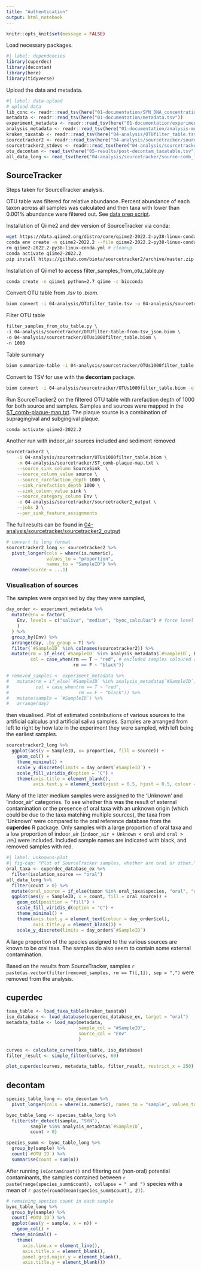 ```yaml
---
title: "Authentication"
output: html_notebook
---
```


```r
knitr::opts_knit$set(message = FALSE)
```

Load necessary packages.

```r
#| label: dependencies
library(cuperdec)
library(decontam)
library(here)
library(tidyverse)
```

Upload the data and metadata.

```r
#| label: data-upload
# upload data
lib_conc <- readr::read_tsv(here("01-documentation/SYN_DNA_concentrations.tsv")) # library concentrations
metadata <- readr::read_tsv(here("01-documentation/metadata.tsv"))
experiment_metadata <- readr::read_tsv(here("01-documentation/experiment-metadata.tsv"))
analysis_metadata <- readr::read_tsv(here("01-documentation/analysis-metadata.tsv"))
kraken_taxatab <- readr::read_tsv(here("04-analysis/OTUfilter_table.tsv"))
sourcetracker2 <- readr::read_tsv(here("04-analysis/sourcetracker/sourcetracker2_output/mixing_proportions.txt"))
sourcetracker2_stdevs <- readr::read_tsv(here("04-analysis/sourcetracker/sourcetracker2_output/mixing_proportions_stds.txt")) 
otu_decontam <- read_tsv(here("05-results/post-decontam_taxatable.tsv"))
all_data_long <- read_tsv(here("04-analysis/sourcetracker/source-comb_long.tsv"))
```

## SourceTracker

Steps taken for SourceTracker analysis.

OTU table was filtered for relative abundance. Percent abundance of each taxon
across all samples was calculated and then taxa with lower than 0.001% abundance
were filtered out. See [data prep script](../02-scripts/01-dataprep.R).

Installation of Qiime2 and dev version of SourceTracker via conda:

```sh
wget https://data.qiime2.org/distro/core/qiime2-2022.2-py38-linux-conda.yml
conda env create -n qiime2-2022.2 --file qiime2-2022.2-py38-linux-conda.yml
rm qiime2-2022.2-py38-linux-conda.yml # cleanup
conda activate qiime2-2022.2
pip install https://github.com/biota/sourcetracker2/archive/master.zip
```

Installation of Qiime1 to access filter_samples_from_otu_table.py

```sh
conda create -n qiime1 python=2.7 qiime -c bioconda
```

Convert OTU table from *.tsv* to *.biom*.

```sh
biom convert -i 04-analysis/OTUfilter_table.tsv -o 04-analysis/sourcetracker/OTUfilter-table-from-tsv_json.biom --table-type="OTU table" --to-json
```

Filter OTU table

```sh
filter_samples_from_otu_table.py \
-i 04-analysis/sourcetracker/OTUfilter-table-from-tsv_json.biom \
-o 04-analysis/sourcetracker/OTUs1000filter_table.biom \
-n 1000
```

Table summary

```sh
biom summarize-table -i 04-analysis/sourcetracker/OTUs1000filter_table.biom > 04-analysis/sourcetracker/summary_OTUs1000filter-table.txt
```

Convert to TSV for use with the **decontam** package.

```sh
biom convert -i 04-analysis/sourcetracker/OTUs1000filter_table.biom -o 04-analysis/decontam/pre-decontam_OTUfiltered-table_from-biom.tsv --to-tsv
```

Run SourceTracker2 on the filtered OTU table with rarefaction depth of 1000
for both source and samples. Samples and sources were mapped in the
[ST_comb-plaque-map.txt](../04-analysis/sourcetracker/ST_comb-plaque-map.txt).
The plaque source is a combination of supragingival and subgingival plaque.

```sh
conda activate qiime2-2022.2
```

Another run with indoor_air sources included and sediment removed

```sh
sourcetracker2 \
    -i 04-analysis/sourcetracker/OTUs1000filter_table.biom \
    -m 04-analysis/sourcetracker/ST_comb-plaque-map.txt \
    --source_sink_column SourceSink  \
    --source_column_value source \
    --source_rarefaction_depth 1000 \
    --sink_rarefaction_depth 1000 \
    --sink_column_value sink \
    --source_category_column Env \
    -o 04-analysis/sourcetracker/sourcetracker2_output \
    --jobs 2 \
    --per_sink_feature_assignments
```

The full results can be found in [04-analysis/sourcetracker/sourcetracker2_output](../04-analysis/sourcetracker/sourcetracker2_output/)

```r
# convert to long format
sourcetracker2_long <- sourcetracker2 %>%
  pivot_longer(cols = where(is.numeric), 
               values_to = "proportion", 
               names_to = "SampleID") %>%
  rename(source = ...1)
```


### Visualisation of sources

The samples were organised by day they were sampled,

```r
day_order <- experiment_metadata %>%
  mutate(Env = factor(
    Env, levels = c("saliva", "medium", "byoc_calculus") # force level order so it doesn't order alphabetically
    ) 
  ) %>% 
  group_by(Env) %>%
  arrange(day, .by_group = T) %>%
  filter(`#SampleID` %in% colnames(sourcetracker2)) %>%
  mutate(rm = if_else(`#SampleID` %in% analysis_metadata$`#SampleID`, F, T),
         col = case_when(rm == T ~ "red", # excluded samples coloured red
                         rm == F ~ "black"))

# removed_samples <- experiment_metadata %>%
#   mutate(rm = if_else(`#SampleID` %in% analysis_metadata$`#SampleID`, F, T),
#          col = case_when(rm == T ~ "red",
#                          rm == F ~ "black")) %>% 
#   mutate(sample = `#SampleID`) %>%
#   arrange(day)
```

then visualised. Plot of estimated contributions of various sources to the artificial calculus and artificial saliva samples. Samples are arranged from left to right by how late in the experiment they were sampled, with left being the earliest samples.

```r
sourcetracker2_long %>% 
  ggplot(aes(y = SampleID, x= proportion, fill = source)) +
    geom_col() +
    theme_minimal() +
    scale_y_discrete(limits = day_order$`#SampleID`) +
    scale_fill_viridis_d(option = "C") +
    theme(axis.title = element_blank(),
          axis.text.y = element_text(vjust = 0.5, hjust = 0.5, colour = day_order$col))
```

Many of the later medium samples were assigned to the 'Unknown' and 'indoor_air'
categories. To see whether this was the result of external
contamination or the presence of oral taxa with an unknown origin (which could be
due to the taxa matching multiple sources), the taxa from 'Unknown' were compared
to the oral reference database from the **cuperdec** R package. Only samples with
a large proportion of oral taxa and a low proportion of indoor_air
(`indoor_air + Unknown < oral` and `oral > 70%`) were included. Included sample
names are indicated with black, and removed samples with red.

```r
#| label: unknowns-plot
#| fig-cap: "Plot of SourceTracker samples, whether are oral or other."
oral_taxa <- cuperdec_database_ex %>%
  filter(isolation_source == "oral")
all_data_long %>% 
  filter(count > 0) %>% 
  mutate(oral_source = if_else(taxon %in% oral_taxa$species, "oral", "other")) %>%
  ggplot(aes(y = SampleID, x = count, fill = oral_source)) +
    geom_col(position = "fill") +
    scale_fill_viridis_d(option = "C") +
    theme_minimal() +
    theme(axis.text.y = element_text(colour = day_order$col),
          axis.title.y = element_blank()) +
    scale_y_discrete(limits = day_order$`#SampleID`)
```

A large proportion of the species assigned to the various sources are known to
be oral taxa. The samples do also seem to contain some external contamination.

Based on the results from SourceTracker, samples
`r paste(as.vector(filter(removed_samples, rm == T)[,1]), sep = ",")`
were removed from the analysis.

## cuperdec

```r
taxa_table <- load_taxa_table(kraken_taxatab)
iso_database <- load_database(cuperdec_database_ex, target = "oral")
metadata_table <- load_map(metadata,
                           sample_col = "#SampleID",
                           source_col = "Env"
                           )

curves <- calculate_curve(taxa_table, iso_database)
filter_result <- simple_filter(curves, 60)
```

```r
plot_cuperdec(curves, metadata_table, filter_result, restrict_x = 250)
```

## decontam

```r
species_table_long <- otu_decontam %>%
  pivot_longer(cols = where(is.numeric), names_to = "sample", values_to = "count")

byoc_table_long <- species_table_long %>% 
  filter(str_detect(sample, "SYN"),
         sample %in% analysis_metadata$`#SampleID`,
         count > 0)

species_summ <- byoc_table_long %>%
  group_by(sample) %>%
  count(`#OTU ID`) %>%
  summarise(count = sum(n))
```

After running `isContaminant()` and filtering out (non-oral) potential contaminants,
the samples contained between
`r paste(range(species_summ$count), collapse = " and ")`
species with a mean of
`r paste(round(mean(species_summ$count), 2))`.

```r
# remaining species count in each sample
byoc_table_long %>% 
  group_by(sample) %>%
  count(`#OTU ID`) %>% 
  ggplot(aes(y = sample, x = n)) +
    geom_col() +
  theme_minimal() +
    theme(
      axis.line.x = element_line(),
      axis.title.x = element_blank(),
      panel.grid.major.y = element_blank(),
      axis.title.y = element_blank())
```

